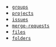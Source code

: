 
- [`groups`](https://docs.gitlab.com/ee/api/groups.html)
- [`projects`](https://docs.gitlab.com/ee/api/projects.html)
- [`issues`](https://docs.gitlab.com/ee/api/issues.html)
- [`merge-requests`](https://docs.gitlab.com/ee/api/merge_requests.html)
- [`files`](https://docs.gitlab.com/ee/api/repository_files.html)
- [`folders`](docs.gitlab.com/api/repositories/#list-repository-tree.html)